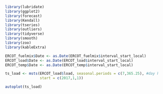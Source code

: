 ```r
library(lubridate)
library(ggplot2)
library(forecast)  
library(Kendall)
library(tseries)
library(outliers)
library(tidyverse)
library(smooth)
library(zoo)
library(kableExtra)
```


```r
ERCOT_fuelmix$Date <- as.Date(ERCOT_fuelmix$interval_start_local)
ERCOT_load$Date <- as.Date(ERCOT_load$interval_start_local)
ERCOT_temp$Date <- as.Date(ERCOT_temp$interval_start_local)

ts_load <- msts(ERCOT_load$load, seasonal.periods = c(7,365.25), #day hours, week hours, year hours
                start = c(2017,1,1))
```

```r
autoplot(ts_load)
```

